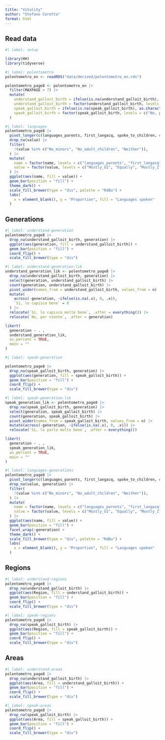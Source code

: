 ```yaml
---
title: "Vitality"
author: "Stefano Coretta"
format: html
---
```


## Read data

```r
#| label: setup

library(HH)
library(tidyverse)
```

```r
#| label: polentometro
polentometro_en <- readRDS("data/derived/polentometro_en.rds")

polentometro_page8 <- polentometro_en |> 
  filter(MAXPAGE > 7) |> 
  mutate(
    understand_galloit_birth = ifelse(is.na(understand_galloit_birth), as.character(understand), as.character(understand_galloit_birth)),
    understand_galloit_birth = factor(understand_galloit_birth, levels = c("No, per niente", "Sì, ma molto poco", "Così così", "Sì, lo capisco", "Sì, lo capisco molto bene")),
    speak_galloit_birth = ifelse(is.na(speak_galloit_birth), as.character(speak), as.character(speak_galloit_birth)),
    speak_galloit_birth = factor(speak_galloit_birth, levels = c("No, per niente", "Sì, ma molto poco", "Così così", "Sì, lo parlo bene", "Sì, lo parlo molto bene"))
  )
```

```r
#| label: languages
polentometro_page8 |> 
  pivot_longer(c(languages_parents, first_langacq, spoke_to_children, children_speak)) |> 
  drop_na(value) |> 
  filter(
    !(value %in% c("No_minors", "No_adult_children", "Neither")),
  ) |> 
  mutate(
    name = factor(name, levels = c("languages_parents", "first_langacq", "spoke_to_children", "children_speak")),
    value = factor(value, levels = c("Mostly_GI", "Equally", "Mostly_IT"))
  ) |> 
  ggplot(aes(name, fill = value)) +
  geom_bar(position = "fill") +
  theme_dark() +
  scale_fill_brewer(type = "div", palette = "RdBu") +
  labs(
    x = element_blank(), y = "Proportion", fill = "Languages spoken"
  )
```

## Generations

```r
#| label: understand-generation
polentometro_page8 |> 
  drop_na(understand_galloit_birth, generation) |> 
  ggplot(aes(generation, fill = understand_galloit_birth)) +
  geom_bar(position = "fill") +
  coord_flip() +
  scale_fill_brewer(type = "div")
```

```r
#| label: understand-generation-lik
understand_generation_lik <- polentometro_page8 |> 
  drop_na(understand_galloit_birth, generation) |> 
  select(generation, understand_galloit_birth) |> 
  count(generation, understand_galloit_birth) |> 
  pivot_wider(names_from = understand_galloit_birth, values_from = n) |> 
  mutate(
    across(-generation, ~ifelse(is.na(.x), 0, .x)),
    `Sì, lo capisco bene` = 0
  ) |> 
  relocate(`Sì, lo capisco molto bene`, .after = everything()) |> 
  relocate(`No, per niente`, .after = generation)

likert(
  generation ~ . ,
  understand_generation_lik,
  as.percent = TRUE,
  main = ""
)
```


```r
#| label: speak-generation

polentometro_page8 |> 
  drop_na(speak_galloit_birth, generation) |> 
  ggplot(aes(generation, fill = speak_galloit_birth)) +
  geom_bar(position = "fill") +
  coord_flip() +
  scale_fill_brewer(type = "div")
```

```r
#| label: speak-generation-lik
speak_generation_lik <- polentometro_page8 |> 
  drop_na(speak_galloit_birth, generation) |> 
  select(generation, speak_galloit_birth) |> 
  count(generation, speak_galloit_birth) |> 
  pivot_wider(names_from = speak_galloit_birth, values_from = n) |> 
  mutate(across(-generation, ~ifelse(is.na(.x), 0, .x))) |> 
  relocate(`Sì, lo parlo molto bene`, .after = everything())

likert(
  generation ~ . ,
  speak_generation_lik,
  as.percent = TRUE,
  main = ""
)
```

```r
#| label: languages-generations
polentometro_page8 |> 
  pivot_longer(c(languages_parents, first_langacq, spoke_to_children, children_speak)) |> 
  drop_na(value, generation) |> 
  filter(
    !(value %in% c("No_minors", "No_adult_children", "Neither")),
  ) |> 
  mutate(
    name = factor(name, levels = c("languages_parents", "first_langacq", "spoke_to_children", "children_speak")),
    value = factor(value, levels = c("Mostly_GI", "Equally", "Mostly_IT"))
  ) |> 
  ggplot(aes(name, fill = value)) +
  geom_bar(position = "fill") +
  facet_wrap(~generation) +
  theme_dark() +
  scale_fill_brewer(type = "div", palette = "RdBu") +
  labs(
    x = element_blank(), y = "Proportion", fill = "Languages spoken"
  )
```

## Regions

```r
#| label: understand-regions
polentometro_page8 |> 
  drop_na(understand_galloit_birth) |> 
  ggplot(aes(Region, fill = understand_galloit_birth)) +
  geom_bar(position = "fill") +
  coord_flip() +
  scale_fill_brewer(type = "div")
```

```r
#| label: speak-regions
polentometro_page8 |> 
  drop_na(speak_galloit_birth) |> 
  ggplot(aes(Region, fill = speak_galloit_birth)) +
  geom_bar(position = "fill") +
  coord_flip() +
  scale_fill_brewer(type = "div")
```


## Areas

```r
#| label: understand-areas
polentometro_page8 |> 
  drop_na(understand_galloit_birth) |> 
  ggplot(aes(Area, fill = understand_galloit_birth)) +
  geom_bar(position = "fill") +
  coord_flip() +
  scale_fill_brewer(type = "div")
```

```r
#| label: speak-areas
polentometro_page8 |> 
  drop_na(speak_galloit_birth) |> 
  ggplot(aes(Area, fill = speak_galloit_birth)) +
  geom_bar(position = "fill") +
  coord_flip() +
  scale_fill_brewer(type = "div")
```
